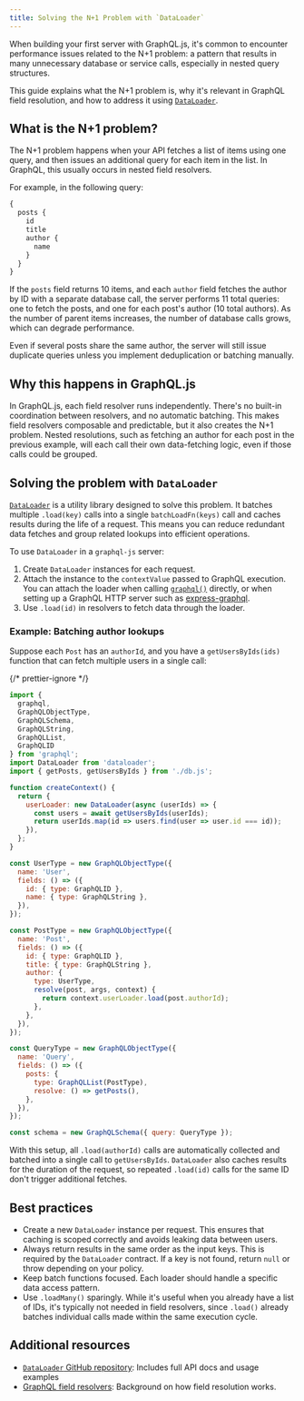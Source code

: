 ```yaml
---
title: Solving the N+1 Problem with `DataLoader`
---
```


When building your first server with GraphQL.js, it's common to encounter
performance issues related to the N+1 problem: a pattern that 
results in many unnecessary database or service calls, 
especially in nested query structures.

This guide explains what the N+1 problem is, why it's relevant in
GraphQL field resolution, and how to address it using
[`DataLoader`](https://github.com/graphql/dataloader).

## What is the N+1 problem?

The N+1 problem happens when your API fetches a list of items using one
query, and then issues an additional query for each item in the list.
In GraphQL, this usually occurs in nested field resolvers.

For example, in the following query:

```graphql
{
  posts {
    id
    title
    author {
      name
    }
  }
}
```

If the `posts` field returns 10 items, and each `author` field fetches
the author by ID with a separate database call, the server performs
11 total queries: one to fetch the posts, and one for each post's author
(10 total authors). As the number of parent items increases, the number
of database calls grows, which can degrade performance.

Even if several posts share the same author, the server will still issue
duplicate queries unless you implement deduplication or batching manually.

## Why this happens in GraphQL.js

In GraphQL.js, each field resolver runs independently. There's no built-in
coordination between resolvers, and no automatic batching. This makes field
resolvers composable and predictable, but it also creates the N+1 problem.
Nested resolutions, such as fetching an author for each post in the previous
example, will each call their own data-fetching logic, even if those calls
could be grouped.

## Solving the problem with `DataLoader`

[`DataLoader`](https://github.com/graphql/dataloader) is a utility library designed
to solve this problem. It batches multiple `.load(key)` calls into a single `batchLoadFn(keys)` 
call and caches results during the life of a request. This means you can reduce redundant data
fetches and group related lookups into efficient operations.

To use `DataLoader` in a `graphql-js` server:

1. Create `DataLoader` instances for each request.
2. Attach the instance to the `contextValue` passed to GraphQL execution. You can attach the 
loader when calling [`graphql()`](https://graphql.org/graphql-js/graphql/#graphql) directly, or 
when setting up a GraphQL HTTP server such as [express-graphql](https://github.com/graphql/express-graphql).
3. Use `.load(id)` in resolvers to fetch data through the loader.

### Example: Batching author lookups

Suppose each `Post` has an `authorId`, and you have a `getUsersByIds(ids)`
function that can fetch multiple users in a single call:

{/* prettier-ignore */}
```js {14-17,37}
import {
  graphql,
  GraphQLObjectType,
  GraphQLSchema,
  GraphQLString,
  GraphQLList,
  GraphQLID
} from 'graphql';
import DataLoader from 'dataloader';
import { getPosts, getUsersByIds } from './db.js';

function createContext() {
  return {
    userLoader: new DataLoader(async (userIds) => {
      const users = await getUsersByIds(userIds);
      return userIds.map(id => users.find(user => user.id === id));
    }),
  };
}

const UserType = new GraphQLObjectType({
  name: 'User',
  fields: () => ({
    id: { type: GraphQLID },
    name: { type: GraphQLString },
  }),
});

const PostType = new GraphQLObjectType({
  name: 'Post',
  fields: () => ({
    id: { type: GraphQLID },
    title: { type: GraphQLString },
    author: {
      type: UserType,
      resolve(post, args, context) {
        return context.userLoader.load(post.authorId);
      },
    },
  }),
});

const QueryType = new GraphQLObjectType({
  name: 'Query',
  fields: () => ({
    posts: {
      type: GraphQLList(PostType),
      resolve: () => getPosts(),
    },
  }),
});

const schema = new GraphQLSchema({ query: QueryType });
```

With this setup, all `.load(authorId)` calls are automatically collected and batched
into a single call to `getUsersByIds`. `DataLoader` also caches results for the duration
of the request, so repeated `.load(id)` calls for the same ID don't trigger
additional fetches.

## Best practices

- Create a new `DataLoader` instance per request. This ensures that caching is scoped
correctly and avoids leaking data between users.
- Always return results in the same order as the input keys. This is required by the
`DataLoader` contract. If a key is not found, return `null` or throw depending on
your policy.
- Keep batch functions focused. Each loader should handle a specific data access pattern.
- Use `.loadMany()` sparingly. While it's useful when you already have a list of IDs, it's
typically not needed in field resolvers, since `.load()` already batches individual calls
made within the same execution cycle.

## Additional resources

- [`DataLoader` GitHub repository](https://github.com/graphql/dataloader): Includes full API docs and usage examples
- [GraphQL field resolvers](https://graphql.org/graphql-js/resolvers/): Background on how field resolution works.
